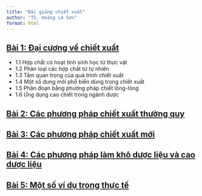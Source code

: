 ```yaml
---
title: "Bài giảng chiết xuất"
author: "TS. Hoàng Lê Sơn"
format: html
---
```


## [Bài 1: Đại cương về chiết xuất](presentation_1.qmd)

- 1.1 Hợp chất có hoạt tính sinh học từ thực vật
- 1.2 Phân loại các hợp chất từ tự nhiên
- 1.3 Tầm quan trọng của quá trình chiết xuất
- 1.4 Một số dung môi phổ biến dùng trong chiết xuất
- 1.5 Phân đoạn bằng phương pháp chiết lỏng-lỏng
- 1.6 Ứng dụng cao chiết trong ngành dược

## [Bài 2: Các phương pháp chiết xuất thường quy](presentation_2.qmd)

## [Bài 3: Các phương pháp chiết xuất mới](presentation_3.qmd) 

## [Bài 4: Các phương pháp làm khô dược liệu và cao dược liệu](presentation_4.qmd)

## [Bài 5: Một số ví dụ trong thực tế](presentation_5.qmd) 
